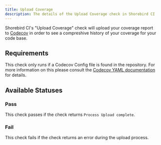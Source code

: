 ```yaml
---
title: Upload Coverage
description: The details of the Upload Coverage check in Shorebird CI
---
```


Shorebird CI's "Upload Coverage" check will upload your coverage report to
[Codecov](https://about.codecov.io) in order to see a compreshive history of
your coverage for your code base.

## Requirements

This check only runs if a Codecov Config file is found in the repository. For
more information on this please consult the
[Codecov YAML documentation](https://docs.codecov.com/docs/codecov-yaml) for
details.

## Available Statuses

### Pass

This check passes if the check returns `Process Upload complete`.

### Fail

This check fails if the check returns an error during the upload process.
